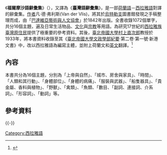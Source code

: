 {{Infobox book
|name          = 福爾摩沙語辭彙集
|chinese_name  = 
|image         = <!-- [[File:圖片|200px]] -->
|image_caption = <!-- 圖片說明 -->
|author        = 凡·德·弗利斯(Van der Vlis)
|title_orig    = Formosaansche Woorden-lijst, Volgens een Utrechtsch Handschrift
|translator    = <!-- 譯者 -->
|illustrator   = <!-- 插图 -->
|cover_artist  = <!-- 封面设计 -->
|country       = [[荷蘭|荷蘭]]
|language      = [[荷蘭語|荷蘭語]]、[[西拉雅語|西拉雅語]]
|series        = <!-- 系列 -->
|subject       = <!-- 題材 -->
|genre         = [[辭典|辭典]]
|publisher     = <!-- 出版商 -->
|release_date  = 1842年
|chinese_release_date = <!-- 中译本出版日期 -->
|media_type    = <!-- 媒介 -->
|pages         = <!-- 頁數 -->
|format        = <!-- 开本 -->
|isbn          = <!-- 国际标准书号 -->
|oclc          = <!-- OCLC -->
|dewey         = <!-- 杜威分类法 -->
|congress      = <!-- 美国国会图书馆图书分类法 -->
|preceded_by   = <!-- 前作 -->
|followed_by   = <!-- 續作 -->
|citing        = <!--引用-->
|cited         = <!--被引用-->
}}

《'''福爾摩沙語辭彙集'''》（{{lang-nl|Formosaansche Woorden-lijst, Volgens een Utrechtsch Handschrift}}），又譯為《'''臺灣語辭彙集'''》，是一部[[荷蘭語|荷蘭語]]－[[西拉雅語|西拉雅語]]對譯的辭彙集。[[作者|作者]]凡·德·弗利斯(Van der Vlis)，將其於[[烏特勒支|烏特勒支]]圖書館發現之手稿整理而成，由「[[巴達維亞藝術與人文協會|巴達維亞藝術與人文協會]]」於1842年出版。全書收錄1072個單字，共分16個主題，遍及日常生活物品、[[文化|文化]]與[[宗教|宗教]]等用語。為研究17世紀的[[西拉雅族|西拉雅族]][[臺灣原住民|臺灣原住民]]提供了極重要的參考資料。其後，[[臺北帝國大學|臺北帝國大學]][[村上直次郎|村上直次郎]]教授於1933年，將本書資料收錄至其《[[臺北帝國大學文政學部紀要|臺北帝國大學文政學部紀要]]‧第二卷‧第一號‧新港文書》中，改以西拉雅語為編寫主體，並附上荷蘭文和[[英文|英文]]翻譯。<ref>{{Cite web |url=http://www.ntl.edu.tw/sp.asp?xdurl=MP15AP%2FBOOK_CP.asp&xItem=15376&ctNode=1427&mp=15 |title=Formosaansche Woorden-lijst, Volgens een Utrechtsch Handschrift－國立臺灣圖書館100週年館慶 |access-date=2020-02-05 |archive-url=https://web.archive.org/web/20181026182656/https://www.ntl.edu.tw/sp.asp?xdurl=MP15AP%2FBOOK_CP.asp&xItem=15376&ctNode=1427&mp=15 |archive-date=2018-10-26 |dead-url=yes }}</ref>

==內容==
本書共分為16個主題，分別為「上帝與自然」、「城市、房舍與家具」、「時間」、「人類和其行動」、「身體部位」、「身體的病痛」、「服裝與武器」、「船隻器具」、「貴金屬、香料與植物」、「野獸」、「禽類」、「魚類、「數目、「副詞、連接詞、介系詞」、「形容詞」、「動詞」等。

==參考資料==
{{reflist}}
{{-}}
{{西拉雅族|state=collapsed}}
{{book-stub}}

[[Category:西拉雅語|Category:西拉雅語]]